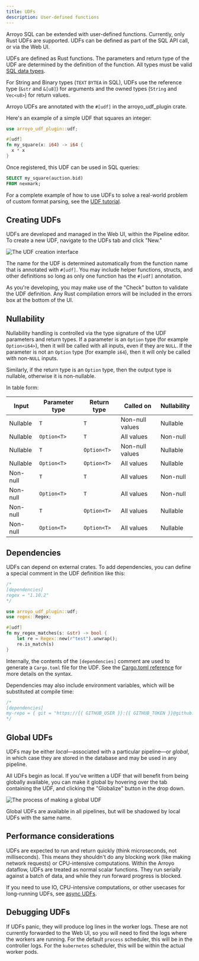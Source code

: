 ```yaml
---
title: UDFs
description: User-defined functions
---
```


Arroyo SQL can be extended with user-defined functions. Currently, only Rust
UDFs are supported. UDFs can be defined as part of the SQL API call, or via the
Web UI.

UDFs are defined as Rust functions. The parameters and return type of the UDF
are determined by the definition of the function. All types must be valid
[SQL data types](/sql/data-types).

For String and Binary types (`TEXT` `BYTEA` in SQL), UDFs use the reference type
(`&str` and `&[u8]`) for arguments and the owned types (`String` and `Vec<u8>`)
for return values.

Arroyo UDFs are annotated with the `#[udf]` in the arroyo_udf_plugin crate.

Here's an example of a simple UDF that squares an integer:

```rust
use arroyo_udf_plugin::udf;

#[udf]
fn my_square(x: i64) -> i64 {
  x * x
}
```

Once registered, this UDF can be used in SQL queries:

```sql
SELECT my_square(auction.bid)
FROM nexmark;
```

For a complete example of how to use UDFs to solve a real-world problem of custom
format parsing, see the [UDF tutorial](/tutorial/udfs).

## Creating UDFs

UDFs are developed and managed in the Web UI, within the Pipeline editor. To create a new UDF,
navigate to the UDFs tab and click "New."

<img src="/images/creating_udfs.png" alt="The UDF creation interface" />

The name for the UDF is determined automatically from the function name that is annotated
with `#[udf]`. You may include helper functions, structs, and other definitions so
long as only one function has the `#[udf]` annotation.

As you're developing, you may make use of the "Check" button to validate the UDF
definition. Any Rust compilation errors will be included in the errors box at
the bottom of the UI.

## Nullability

Nullability handling is controlled via the type signature of the UDF parameters and return types. If a parameter is
an `Option` type (for example `Option<i64>`), then it will be called with all inputs, even if they are `NULL`. If the
parameter is not an `Option` type (for example `i64`), then it will only be called with non-`NULL` inputs.

Similarly, if the return type is an `Option` type, then the output type is nullable, otherwise it is non-nullable.

In table form:

| Input | Parameter type | Return type | Called on | Nullability |
| ----- | -------------- | ----------- | --------- | ----------- |
| Nullable | `T` | `T` | Non-null values | Nullable |
| Nullable | `Option<T>` | `T` | All values | Non-null |
| Nullable | `T` | `Option<T>` | Non-null values | Nullable |
| Nullable | `Option<T>` | `Option<T>` | All values | Nullable |
| Non-null | `T` | `T` | All values | Non-null |
| Non-null | `Option<T>` | `T` | All values | Non-null |
| Non-null | `T` | `Option<T>` | All values | Nullable |
| Non-null | `Option<T>` | `Option<T>` | All values | Nullable |


## Dependencies

UDFs can depend on external crates. To add dependencies, you can define a
special comment in the UDF definition like this:

```rust
/*
[dependencies]
regex = "1.10.2"
*/

use arroyo_udf_plugin::udf;
use regex::Regex;

#[udf]
fn my_regex_matches(s: &str) -> bool {
    let re = Regex::new(r"test").unwrap();
    re.is_match(s)
}
```

Internally, the contents of the `[dependencies]` comment are used to generate a `Cargo.toml` file for the UDF.
See the [Cargo.toml reference](https://doc.rust-lang.org/cargo/reference/specifying-dependencies.html)
for more details on the syntax.

Dependencies may also include environment variables, which will be substituted at compile time:

```rust
/*
[dependencies]
my-repo = { git = "https://{{ GITHUB_USER }}:{{ GITHUB_TOKEN }}@github.com/{{ GITHUB_ORG }}/my-repo.git" }
*/
```

## Global UDFs

UDFs may be either _local_—associated with a particular pipeline—or _global_, in which case they are stored
in the database and may be used in any pipeline.

All UDFs begin as local. If you've written a UDF that will benefit from being globally available, you can
make it global by hovering over the tab containing the UDF, and clicking the "Globalize" button in the
drop down.

<img src="/images/globalize_udf.png" alt="The process of making a global UDF" />

Global UDFs are available in all pipelines, but will be shadowed by local UDFs with the same name.

## Performance considerations

UDFs are expected to run and return quickly (think microseconds, not milliseconds). This means they
shouldn't do any blocking work (like making network requests) or CPU-intensive computations. Within
the Arroyo dataflow, UDFs are treated as normal scalar functions. They run serially against a batch of
data, and while they run forward progress is blocked.

If you need to use IO, CPU-intensive computations, or other usecases for long-running UDFs, see
[async UDFs](/sql/async-udfs).

## Debugging UDFs

If UDFs panic, they will produce log lines in the worker logs. These are not currently forwarded to the Web UI, so you
will need to find the logs where the workers are running. For the default `process` scheduler, this will be in the
controller logs. For the `kubernetes` scheduler, this will be within the actual worker pods.

